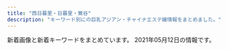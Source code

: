 ```yaml
---
title: "西日暮里・日暮里・鶯谷"
description: "キーワード別にの巨乳アジアン・チャイナエステ嬢情報をまとめました。"
---
```


新着画像と新着キーワードをまとめています。
2021年05月12日の情報です。

<DmmAffiliateIns />
<KeywordTable
  shops={
    [
    {
        "url": "http://esthe-aroma.red/",
        "img_links": [
            "http://esthe-aroma.red/images/evetop.png",
            "http://esthe-aroma.red/link/menlog.jpg",
            "http://esthe-aroma.red/images/cg10.jpg",
            "http://esthe-aroma.red/images/sruru.jpg",
            "http://esthe-aroma.red/images/cg04.jpg",
            "http://esthe-aroma.red/images/r1.jpg",
            "http://esthe-aroma.red/images/kan.jpg",
            "http://esthe-aroma.red/images/r3.jpg",
            "http://esthe-aroma.red/images/rec.png",
            "http://esthe-aroma.red/images/imm.jpg",
            "http://esthe-aroma.red/images/news.png",
            "http://esthe-aroma.red/images/cg08.jpg",
            "http://esthe-aroma.red/images/staff_s.png",
            "http://esthe-aroma.red/images/cg03.jpg",
            "http://esthe-aroma.red/images/r2.jpg",
            "http://esthe-aroma.red/images/precau.png",
            "http://esthe-aroma.red/images/cg06.jpg",
            "http://esthe-aroma.red/images/cg02.jpg",
            "http://esthe-aroma.red/images/top.png",
            "http://esthe-aroma.red/images/cg07.jpg",
            "http://esthe-aroma.red/images/r4.jpg",
            "http://esthe-aroma.red/images/cg01.jpg"
        ],
        "name": "\u548c\u5408 \u308f\u3054\u3046",
        "keywords": {
            "D": 7,
            "86": 8,
            "E": 1
        },
        "station": "JR\u65e5\u66ae\u91cc\u99c5\u6771\u53e3"
    },
    {
        "name": "\u3075\u308f\u3075\u308f",
        "img_links": [
            "http://flowerscent.este.work/2/uploadimg/1599833697.jpg",
            "http://flowerscent.este.work/head_3_4691_1556258938113847.png",
            "http://flowerscent.este.work/head_2_4691_1553674270815382.png",
            "http://flowerscent.este.work/head_1_4691_1553674270167089.png",
            "http://flowerscent.este.work/2/uploadimg/1600260826.jpg"
        ],
        "station": "JR\u897f\u65e5\u66ae\u91cc\u99c5",
        "url": "http://flowerscent.este.work/",
        "keywords": {
            "87": 12,
            "E": 12,
            "83": 36,
            "C": 36,
            "86": 12,
            "D": 12
        }
    },
    {
        "name": "\u306f\u305f\u3061",
        "keywords": {
            "F": 3,
            "86": 19,
            "E": 6,
            "C": 19,
            "85": 15,
            "D": 47,
            "94": 3
        },
        "station": "JR\u65e5\u66ae\u91cc\u99c5\u5357\u53e3",
        "img_links": [
            "http://www.mac-riraku106.xyz/uploads/191106/1-191106092S0357.jpg",
            "http://www.mac-riraku106.xyz/uploads/191128/1-19112Q3102OP.jpg",
            "http://www.mac-riraku106.xyz/uploads/200608/1-20060Q0251EY.jpg",
            "http://www.mac-riraku106.xyz/uploads/200818/1-200QQ5535E92.jpg",
            "http://www.mac-riraku106.xyz/uploads/190723/23-1.jpg",
            "http://www.mac-riraku106.xyz/uploads/200310/1-200310130925920.jpg",
            "http://www.mac-riraku106.xyz/uploads/190906/1-1ZZ612503C39.jpg",
            "http://www.mac-riraku106.xyz/uploads/191008/1-19100Q5453V63.jpg",
            "http://www.mac-riraku106.xyz/uploads/190906/1-1ZZ6125225A4.jpg",
            "http://www.mac-riraku106.xyz/static/picture/top-img03.png",
            "http://www.mac-riraku106.xyz/static/picture/call.png",
            "http://www.mac-riraku106.xyz/uploads/200801/1-200P1110631926.jpg",
            "http://www.mac-riraku106.xyz/uploads/200501/1-200501145002a7.jpg",
            "http://www.mac-riraku106.xyz/uploads/191219/1-191219124141563.jpg",
            "http://www.mac-riraku106.xyz/uploads/200310/1-200310130Z0421.jpg",
            "http://www.mac-riraku106.xyz/static/picture/top-img01.png",
            "http://www.mac-riraku106.xyz/uploads/191219/1-19121912423J29.jpg",
            "http://www.mac-riraku106.xyz/uploads/190826/1-1ZR6144611E0.jpg",
            "http://www.mac-riraku106.xyz/uploads/200501/1-200501125159161.jpg",
            "http://www.mac-riraku106.xyz/uploads/190826/1-1ZR614462Qa.jpg",
            "http://www.mac-riraku106.xyz/uploads/191209/1-191209123459153.jpg",
            "http://www.mac-riraku106.xyz/uploads/200608/1-20060Q02506204.jpg",
            "http://www.mac-riraku106.xyz/uploads/190723/23-3.jpg",
            "http://www.mac-riraku106.xyz/uploads/200801/1-200P1110412514.jpg",
            "http://www.mac-riraku106.xyz/uploads/191209/1-191209122ZY50.jpg",
            "http://www.mac-riraku106.xyz/static/picture/michi02.png",
            "http://www.mac-riraku106.xyz/uploads/200818/1-200QQ554231G.jpg",
            "http://www.mac-riraku106.xyz/uploads/191106/1-191106092T0531.jpg",
            "http://www.mac-riraku106.xyz/uploads/190723/21-1.jpg",
            "http://www.mac-riraku106.xyz/uploads/200501/1-200501125251121.jpg",
            "http://www.mac-riraku106.xyz/uploads/200501/1-200501145011C2.jpg",
            "http://www.mac-riraku106.xyz/uploads/200801/1-200P1110A4M2.jpg",
            "http://www.mac-riraku106.xyz/static/picture/1.jpg",
            "http://www.mac-riraku106.xyz/uploads/190926/1-1Z926131T2408.jpg",
            "http://www.mac-riraku106.xyz/static/picture/michi01.png",
            "http://www.mac-riraku106.xyz/uploads/200310/1-20031013091I08.jpg",
            "http://www.mac-riraku106.xyz/uploads/191008/1-19100Q5451M20.jpg",
            "http://www.mac-riraku106.xyz/uploads/191106/1-191106092J62Y.jpg",
            "http://www.mac-riraku106.xyz/uploads/190723/33-1.jpg",
            "http://www.mac-riraku106.xyz/uploads/191209/1-1912091229204E.jpg",
            "http://www.mac-riraku106.xyz/uploads/200325/1-2003251H340B9.jpg",
            "http://www.mac-riraku106.xyz/uploads/190723/25-1.jpg",
            "http://www.mac-riraku106.xyz/static/picture/top-img02.png",
            "http://www.mac-riraku106.xyz/uploads/200317/1-20031G44220J0.jpg",
            "http://www.mac-riraku106.xyz/uploads/190723/10-1.jpg",
            "http://www.mac-riraku106.xyz/uploads/200325/1-2003251H312V4.jpg",
            "http://www.mac-riraku106.xyz/uploads/200501/1-200501125300127.jpg",
            "http://www.mac-riraku106.xyz/uploads/190926/1-1Z926131R6102.jpg",
            "http://www.mac-riraku106.xyz/uploads/200501/1-200501125150516.jpg",
            "http://www.mac-riraku106.xyz/uploads/200317/1-20031G4420c38.jpg",
            "http://www.mac-riraku106.xyz/uploads/191128/1-19112Q3111UF.jpg",
            "http://www.mac-riraku106.xyz/static/picture/tel.png",
            "http://www.mac-riraku106.xyz/uploads/191128/1-19112Q31009521.jpg",
            "http://www.mac-riraku106.xyz/static/picture/top-img09.png",
            "http://www.mac-riraku106.xyz/uploads/200501/1-200501144951148.jpg",
            "http://www.mac-riraku106.xyz/uploads/190723/1-1.jpg",
            "http://www.mac-riraku106.xyz/uploads/190723/30-1.jpg",
            "http://www.mac-riraku106.xyz/uploads/200818/1-200QQ55415J4.jpg",
            "http://www.mac-riraku106.xyz/uploads/200317/1-20031G44235R7.jpg",
            "http://www.mac-riraku106.xyz/uploads/190723/1-2.jpg",
            "http://www.mac-riraku106.xyz/uploads/190723/23-2.jpg",
            "http://www.mac-riraku106.xyz/uploads/190723/10-2.jpg",
            "http://www.mac-riraku106.xyz/uploads/190723/34-1.jpg",
            "http://www.mac-riraku106.xyz/static/picture/2.jpg"
        ],
        "url": "http://www.mac-riraku106.xyz/"
    },
    {
        "img_links": [
            "http://www.minopom.xyz/uploads/allimg/210410/1-210410144U4934.jpg",
            "http://minopom.xyz/uploads/210419/1-21041914162C16.jpg",
            "http://minopom.xyz/picture/room1.jpg",
            "http://minopom.xyz/uploads/210406/1-210406143111G0.jpg",
            "http://minopom.xyz/uploads/allimg/210410/1-21041014450GC.jpg",
            "http://www.minopom.xyz/uploads/allimg/210410/1-210410144323118.jpg",
            "http://www.minopom.xyz/picture/img.site-builder.jpg",
            "http://minopom.xyz/picture/head.jpg",
            "http://minopom.xyz/uploads/allimg/210410/1-210410145124148.jpg",
            "http://www.minopom.xyz/uploads/allimg/210410/1-210410145124148.jpg",
            "http://www.minopom.xyz/uploads/allimg/210410/1-21041014500NX.jpg",
            "http://www.minopom.xyz/picture/head.jpg",
            "http://minopom.xyz/picture/room2.jpg",
            "http://minopom.xyz/uploads/allimg/210410/1-210410144323118.jpg",
            "http://minopom.xyz/uploads/allimg/210410/1-2104101450455A.jpg",
            "http://minopom.xyz/uploads/210430/1-2104301Q63S18.jpg",
            "http://minopom.xyz/picture/img.site-builder.jpg",
            "http://www.minopom.xyz/uploads/allimg/210410/1-2104101450455A.jpg",
            "http://minopom.xyz/uploads/allimg/210410/1-210410144U4934.jpg",
            "http://minopom.xyz/uploads/allimg/210410/1-210410145204C9.jpg",
            "http://minopom.xyz/picture/room3.jpg",
            "http://minopom.xyz/uploads/allimg/210410/1-21041014413S64.jpg",
            "http://minopom.xyz/picture/totop_04.png",
            "http://www.minopom.xyz/uploads/allimg/210410/1-210410144PY50.jpg",
            "http://www.minopom.xyz/uploads/allimg/210410/1-21041014413S64.jpg",
            "http://minopom.xyz/uploads/allimg/210410/1-21041014500NX.jpg",
            "http://www.minopom.xyz/picture/totop_04.png",
            "http://minopom.xyz/uploads/allimg/210406/1-21040614313L45.jpg",
            "http://minopom.xyz/uploads/210406/1-2104061433121E.jpg",
            "http://minopom.xyz/uploads/allimg/210410/1-210410144PY50.jpg",
            "http://minopom.xyz/uploads/210406/1-210406143244C2.jpg"
        ],
        "url": "http://minopom.xyz/",
        "station": "JR\u7530\u7aef\u99c5",
        "keywords": {
            "\u4e73": 3
        },
        "name": "\u30ed\u30fc\u30ba"
    },
    {
        "station": "\u753a\u5c4b\u99c51\u756a\u51fa\u53e3",
        "url": "https://mominoki.tyo.ac/",
        "name": "\u3082\u307f\u306e\u6728",
        "img_links": [
            "https://mominoki.tyo.ac/images/themes/pink/s_staff.png",
            "https://mominoki.tyo.ac/images/room2.jpg",
            "https://mominoki.tyo.ac/images/themes/pink/s_ranking.png",
            "https://mominoki.tyo.ac/images/room3.jpg",
            "https://mominoki.tyo.ac/photos/sites/41/2020/09/2020092801595154.jpg",
            "https://mominoki.tyo.ac/photos/sites/41/2020/09/2020092804344750.jpg",
            "https://mominoki.tyo.ac/photos/sites/41/2020/09/2020092804344656.jpg",
            "https://mominoki.tyo.ac/images/themes/pink/line.png",
            "https://mominoki.tyo.ac/images/themes/pink/mobile.jpg",
            "https://mominoki.tyo.ac/images/themes/pink/s_newface.png",
            "https://mominoki.tyo.ac/images/room1.jpg",
            "https://mominoki.tyo.ac/photos/sites/41/2021/03/202103150747058.jpg",
            "https://mominoki.tyo.ac/images/themes/pink/no2.png",
            "https://mominoki.tyo.ac/photos/sites/41/2020/09/2020092804344859.jpg",
            "https://mominoki.tyo.ac/images/room4.jpg",
            "https://mominoki.tyo.ac/photos/sites/41/2020/11/2020111401222038.jpg",
            "https://mominoki.tyo.ac/images/themes/pink/r3.jpg",
            "https://mominoki.tyo.ac/images/themes/pink/s_link.png",
            "https://mominoki.tyo.ac/images/themes/pink/s_pickup.png",
            "https://mominoki.tyo.ac/photos/sites/41/2020/09/2020092810535583.jpg",
            "https://mominoki.tyo.ac/photos/sites/41/2021/03/202103150746598.jpg",
            "https://mominoki.tyo.ac/images/themes/pink/no1.png",
            "https://mominoki.tyo.ac/images/themes/pink/s_news.png"
        ],
        "keywords": {
            "D": 24,
            "C": 15,
            "87": 8,
            "86": 4,
            "83": 4,
            "E": 4,
            "85": 12
        }
    },
    {
        "url": "http://www.en-nippori.net/",
        "name": "\u7e01",
        "img_links": [
            "http://www.en-nippori.net/image/therapist/04.jpg",
            "http://www.en-nippori.net/image/mainparts/main.jpg",
            "http://www.en-nippori.net/image/index/top.jpg",
            "http://www.en-nippori.net/image/therapist/03.jpg",
            "http://www.en-nippori.net/image/therapist/02.jpg",
            "http://www.en-nippori.net/image/mainparts/images/navi01_07.jpg",
            "http://www.en-nippori.net/image/therapist/06.jpg",
            "http://www.en-nippori.net/image/mainparts/images/navi01_02.jpg",
            "http://www.en-nippori.net/image/mainparts/images/navi01_03.jpg",
            "http://www.en-nippori.net/image/mainparts/images/navi01_06.jpg",
            "http://www.en-nippori.net/image/therapist/01.jpg",
            "http://www.en-nippori.net/image/mainparts/images/navi01_04.jpg",
            "http://www.en-nippori.net/image/mainparts/images/navi01_05.jpg"
        ],
        "station": "JR\u65e5\u66ae\u91cc\u99c5\u6771\u53e3",
        "keywords": {
            "C": 6
        }
    },
    {
        "url": "http://lillian.work/",
        "name": "Oasis\uff5e\u30aa\u30a2\u30b7\u30b9",
        "station": "JR\u9daf\u8c37\u99c5\u5317\u53e3",
        "img_links": [
            "http://lillian.work/staff/hitomi-l1.jpg",
            "http://lillian.work/button/staff.png",
            "http://lillian.work/room/esthe2.jpg",
            "http://lillian.work/staff/miki-l1.jpg",
            "http://lillian.work/room/room-l2.jpg",
            "http://lillian.work/staff/hitomi-s1.jpg",
            "http://lillian.work/room/esthe1.jpg",
            "http://lillian.work/room/room-l1.jpg",
            "http://lillian.work/images/clear.png",
            "http://lillian.work/room/tl2.jpg",
            "http://lillian.work/icon/line.png",
            "http://lillian.work/room/tl1.jpg",
            "http://lillian.work/staff/nana-l1.jpg",
            "http://lillian.work/images/flower.png",
            "http://lillian.work/room/esthe3.jpg",
            "http://lillian.work/icon/google_plus.png",
            "http://lillian.work/icon/facebook.png",
            "http://lillian.work/images/main1.jpg",
            "http://lillian.work/images/footer-l.png",
            "http://lillian.work/images/header3.png",
            "http://lillian.work/images/main-sp.jpg",
            "http://lillian.work/staff/nana-s1.jpg",
            "http://lillian.work/room/room-l3.jpg",
            "http://lillian.work/room/tl3.jpg",
            "http://lillian.work/button/home.png",
            "http://lillian.work/staff/miki-s1.jpg",
            "http://lillian.work/room/room-l4.jpg",
            "http://lillian.work/images/footer-r.png",
            "http://lillian.work/icon/twitter.png"
        ],
        "keywords": {}
    },
    {
        "url": "http://www.relax-mirai.info/",
        "img_links": [
            "http://www.relax-mirai.info/images/momo1.jpg",
            "http://www.relax-mirai.info/gals/kaka1.jpg",
            "http://www.relax-mirai.info/i/120/sayuri1.jpg",
            "http://www.relax-mirai.info/images/risa1.jpg",
            "http://www.relax-mirai.info/images/sayuri1.jpg",
            "http://www.relax-mirai.info/gals/risa1.jpg",
            "http://www.relax-mirai.info/images/info01.jpg",
            "http://www.relax-mirai.info/i/images/momo1.jpg",
            "http://www.relax-mirai.info/images/info02.jpg",
            "http://www.relax-mirai.info/images/m02.jpg",
            "http://www.relax-mirai.info/images/m03.jpg",
            "http://www.relax-mirai.info/images/m04.jpg",
            "http://www.relax-mirai.info/images/qr.jpg",
            "http://www.relax-mirai.info/gals/aki1.jpg",
            "http://www.relax-mirai.info/i/images/sayuri1.jpg",
            "http://www.relax-mirai.info/gals/emi1.jpg"
        ],
        "name": "\u672a\u6765",
        "station": "\u65e5\u66ae\u91cc\u99c5\u6771\u53e3",
        "keywords": {}
    },
    {
        "url": "http://chou.ies.bz/",
        "station": "JR\u897f\u65e5\u66ae\u91cc\u99c5",
        "keywords": {
            "86": 8,
            "87": 2,
            "84": 2,
            "85": 1,
            "D": 11,
            "E": 1,
            "C": 1
        },
        "img_links": [
            "http://chou.ies.bz/photos/sites/85/2019/06/2019062803491517.jpg",
            "http://chou.ies.bz/images/top.png",
            "http://chou.ies.bz/photos/sites/85/2020/12/2020120204150858.jpg",
            "http://chou.ies.bz/images/s1.png",
            "http://chou.ies.bz/photos/sites/85/2021/05/2021051201142065.jpg",
            "http://chou.ies.bz/photos/sites/85/2020/12/2020120204265615.jpg",
            "http://chou.ies.bz/photos/sites/85/2020/10/2020100610370157.jpg",
            "http://chou.ies.bz/images/s_staff.jpg",
            "http://chou.ies.bz/photos/sites/85/2020/10/2020100610383828.jpg",
            "http://chou.ies.bz/photos/sites/85/2019/07/2019070509385227.jpg",
            "http://chou.ies.bz/images/s3.png",
            "http://chou.ies.bz/photos/sites/85/2019/07/2019070106320474.jpg",
            "http://chou.ies.bz/images/n3.png",
            "http://chou.ies.bz/photos/sites/85/2019/12/2019120602315853.jpg",
            "http://chou.ies.bz/photos/sites/85/2021/04/2021042710033582.jpg",
            "http://chou.ies.bz/photos/sites/85/2019/07/2019070106340260.jpg",
            "http://chou.ies.bz/images/n1.jpg",
            "http://chou.ies.bz/images/s_link.png",
            "http://chou.ies.bz/photos/sites/85/2019/07/2019070106333414.jpg",
            "http://chou.ies.bz/images/s_pick.png",
            "http://chou.ies.bz/images/mobile.png",
            "http://chou.ies.bz/photos/sites/85/2020/12/2020121802483415.jpg",
            "http://chou.ies.bz/photos/sites/85/2019/07/2019070106330942.jpg",
            "http://chou.ies.bz/images/s_news.png"
        ],
        "name": "\u706f\u308a\u5c4b"
    },
    {
        "url": "http://momo.tyo.cm/",
        "keywords": {
            "86": 15,
            "85": 5,
            "D": 20
        },
        "station": "JR\u65e5\u66ae\u91cc\u99c5\u5357\u53e3",
        "name": "\u6843",
        "img_links": [
            "http://momo.tyo.cm/images/tit_com03.png",
            "http://momo.tyo.cm/images/tit01.png",
            "http://momo.tyo.cm/images/nav_link04.png",
            "http://momo.tyo.cm/images/tit_staff.png",
            "http://momo.tyo.cm/images/nav_link06.png",
            "http://momo.tyo.cm/images/tit02.png",
            "http://momo.tyo.cm/images/tit_com04.png",
            "http://momo.tyo.cm/images/nav_link02.png",
            "http://momo.tyo.cm/images/tit_com01.png",
            "http://momo.tyo.cm/images/tit04.png",
            "http://momo.tyo.cm/photos/sites/53/2021/02/2021021607405658.jpg",
            "http://momo.tyo.cm/images/news.png",
            "http://momo.tyo.cm/images/tit_link01.png",
            "http://momo.tyo.cm/images/border01.png",
            "http://momo.tyo.cm/images/border02.png",
            "http://momo.tyo.cm/images/top_slider02.jpg",
            "http://momo.tyo.cm/photos/sites/53/2021/02/2021021607405730.jpg",
            "http://momo.tyo.cm/images/top_slider01.jpg",
            "http://momo.tyo.cm/images/nav_link03.png",
            "http://momo.tyo.cm/images/tit_com05.png",
            "http://momo.tyo.cm/photos/sites/53/2021/02/2021021607405578.jpg",
            "http://momo.tyo.cm/images/tit_com.png",
            "http://momo.tyo.cm/images/tit03.png",
            "http://momo.tyo.cm/images/tit05.png",
            "http://momo.tyo.cm/images/bg_pick.png",
            "http://momo.tyo.cm/images/nav_link05.png",
            "http://momo.tyo.cm/images/nav_link01.png",
            "http://momo.tyo.cm/images/tit_com02.png",
            "http://momo.tyo.cm/images/pagetop.png",
            "http://momo.tyo.cm/photos/sites/53/2021/02/2021021607405882.jpg"
        ]
    },
    {
        "img_links": [
            "http://onkyoukou.tyo.cm/images/s_news.jpg",
            "http://onkyoukou.tyo.cm/photos/sites/88/2017/03/staff1.jpg",
            "http://onkyoukou.tyo.cm/images/s_staff1.jpg",
            "http://onkyoukou.tyo.cm/images/nbj1.jpg",
            "http://onkyoukou.tyo.cm/images/face_bj3.jpg",
            "http://onkyoukou.tyo.cm/images/acc3.jpg",
            "http://onkyoukou.tyo.cm/images/s_staff.jpg",
            "http://onkyoukou.tyo.cm/images/s_mobile.jpg",
            "http://onkyoukou.tyo.cm/images/n3.jpg",
            "http://onkyoukou.tyo.cm/photos/sites/88/2020/03/2020030111163079.jpg",
            "http://onkyoukou.tyo.cm/images/acc1.jpg",
            "http://onkyoukou.tyo.cm/images/top.png",
            "http://onkyoukou.tyo.cm/images/s_pick.jpg",
            "http://onkyoukou.tyo.cm/images/face_bj.jpg",
            "http://onkyoukou.tyo.cm/images/s_face.jpg",
            "http://onkyoukou.tyo.cm/images/n1.jpg",
            "http://onkyoukou.tyo.cm/images/s_link.jpg",
            "http://onkyoukou.tyo.cm/images/nbj3.jpg",
            "http://onkyoukou.tyo.cm/photos/sites/88/2017/03/staff2.jpg",
            "http://onkyoukou.tyo.cm/photos/sites/88/2017/03/staff4.jpg",
            "http://onkyoukou.tyo.cm/images/line.jpg",
            "http://onkyoukou.tyo.cm/images/mobile.jpg",
            "http://onkyoukou.tyo.cm/images/acc2.jpg"
        ],
        "station": "JR\u897f\u65e5\u66ae\u91cc\u99c5",
        "keywords": {
            "88": 6,
            "86": 3,
            "C": 13,
            "87": 3
        },
        "name": "\u6e29\u99a8\u6e2f-\u304a\u3093\u304d\u3087\u3046\u3053\u3046-",
        "url": "http://onkyoukou.tyo.cm/"
    },
    {
        "img_links": [
            "http://www.es-minami.com/img/mika1.jpg",
            "http://es-minami.com/gals/nana1.jpg",
            "http://www.es-minami.com/gals/riri1.jpg",
            "http://www.es-minami.com/images/rika1.jpg",
            "http://es-minami.com/gals/sayuri2.jpg",
            "http://www.es-minami.com/images/mika2.jpg",
            "http://es-minami.com/img/mika2.jpg",
            "http://es-minami.com/gals/riri1.jpg",
            "http://www.es-minami.com/img/nana1.jpg",
            "http://es-minami.com/images/yuki1.jpg",
            "http://es-minami.com/images/rika1.jpg",
            "http://www.es-minami.com/gals/sakura1.jpg",
            "http://www.es-minami.com/gals/rika1.jpg",
            "http://es-minami.com/gals/sakura1.jpg",
            "http://es-minami.com/images/news.png",
            "http://es-minami.com/images/mika1.jpg",
            "http://www.es-minami.com/images/pick_staff6.jpg",
            "http://www.es-minami.com/gals/yuki1.jpg",
            "http://es-minami.com/img/mika1.jpg",
            "http://es-minami.com/images/sayuri1.jpg",
            "http://www.es-minami.com/images/mika1.jpg",
            "http://www.es-minami.com/gals/sayuri1.jpg",
            "http://www.es-minami.com/images/staff-bar.png",
            "http://es-minami.com/gals/mika1.jpg",
            "http://es-minami.com/gals/yuki1.jpg",
            "http://es-minami.com/images/mika2.jpg",
            "http://www.es-minami.com/images/riri1.jpg",
            "http://www.es-minami.com/gals/mika1.jpg",
            "http://www.es-minami.com/img/sayuri2.jpg",
            "http://es-minami.com/img/nana1.jpg",
            "http://es-minami.com/img/sayuri1.jpg",
            "http://es-minami.com/gals/sayuri1.jpg",
            "http://www.es-minami.com/images/nana1.jpg",
            "http://www.es-minami.com/images/news.png",
            "http://www.es-minami.com/images/sayuri1.jpg",
            "http://www.es-minami.com/gals/sayuri2.jpg",
            "http://es-minami.com/images/sayuri2.jpg",
            "http://www.es-minami.com/img/yuki1.jpg",
            "http://www.es-minami.com/gals/nana1.jpg",
            "http://www.es-minami.com/gals/mika2.jpg",
            "http://www.es-minami.com/images/yuki1.jpg",
            "http://www.es-minami.com/img/mika2.jpg",
            "http://www.es-minami.com/images/sayuri2.jpg",
            "http://es-minami.com/images/pick_staff6.jpg",
            "http://es-minami.com/images/staff-bar.png",
            "http://es-minami.com/gals/rika1.jpg",
            "http://www.es-minami.com/img/riri1.jpg",
            "http://es-minami.com/images/nana1.jpg",
            "http://www.es-minami.com/img/sayuri1.jpg",
            "http://es-minami.com/img/sayuri2.jpg",
            "http://es-minami.com/img/yuki1.jpg",
            "http://es-minami.com/images/riri1.jpg",
            "http://es-minami.com/img/riri1.jpg",
            "http://www.es-minami.com/images/mobole.png",
            "http://es-minami.com/gals/mika2.jpg",
            "http://es-minami.com/images/mobole.png"
        ],
        "station": "JR\u65e5\u66ae\u91cc\u99c5\u6771\u53e3",
        "keywords": {},
        "url": "http://es-minami.com/",
        "name": "\u307f\u306a\u307f"
    },
    {
        "img_links": [
            "http://es-rlx.com/staff/mai/01.jpg",
            "http://es-rlx.com/img/ttl_rec.png",
            "http://es-rlx.com/staff/rumi/01.jpg",
            "http://es-rlx.com/staff/sakura/01.jpg",
            "http://es-rlx.com/i/files/homeimg.jpg",
            "http://es-rlx.com/img/ttl_mobile.png",
            "http://es-rlx.com/staff/hana/01mb.jpg",
            "http://es-rlx.com/pic/top1.jpg",
            "http://es-rlx.com/pic/top2.jpg",
            "http://es-rlx.com/img/ttl_staff.png",
            "http://es-rlx.com/img/ttl_tnew.png",
            "http://es-rlx.com/img/access/roaddm.png",
            "http://es-rlx.com/img/access/road02.jpg",
            "http://es-rlx.com/staff/mai/01mb.jpg",
            "http://es-rlx.com/img/access/road04.jpg",
            "http://es-rlx.com/img/access/kanban.png",
            "http://es-rlx.com/staff/yuki/01.jpg",
            "http://es-rlx.com/staff/sakura/01mb.jpg",
            "http://es-rlx.com/img/access/road01.jpg",
            "http://es-rlx.com/img/ft_tel.png",
            "http://es-rlx.com/staff/minami/01mb.jpg",
            "http://es-rlx.com/staff/hana/01.jpg",
            "http://es-rlx.com/staff/yuki/01mb.jpg",
            "http://es-rlx.com/staff/rumi/01mb.jpg",
            "http://es-rlx.com/staff/minami/01.jpg",
            "http://es-rlx.com/pic/top3.jpg",
            "http://es-rlx.com/img/access/road03.jpg",
            "http://es-rlx.com/img/youtube.jpg",
            "http://es-rlx.com/pic/head.png"
        ],
        "name": "\u5065\u7f8e\u5802",
        "url": "http://es-rlx.com/",
        "keywords": {
            "C": 21
        },
        "station": "JR\u9daf\u8c37\u99c5\u5317\u53e3"
    },
    {
        "name": "\u30bd\u30d5\u30a3\u30a2",
        "url": "https://www.sofia-est.com/",
        "keywords": {
            "G": 2,
            "E": 1,
            "\u30bb\u30af\u30b7\u30fc": 39
        },
        "station": "JR\u65e5\u66ae\u91cc\u99c5\u5357\u53e3",
        "img_links": [
            "https://www.sofia-est.com/img/material/photo1.jpg",
            "https://www.sofia-est.com/img/girl/thumb/s100_1.jpg",
            "https://www.sofia-est.com/img/top/topslide20150918.jpg",
            "https://www.sofia-est.com/img/material/page3_subt1.png",
            "https://www.sofia-est.com/img/material/top_twitter.png",
            "https://www.sofia-est.com/img/material/page3_1_subt2.png",
            "https://www.sofia-est.com/img/material/courseoption_rev1.png",
            "https://www.sofia-est.com/img/material/photo4.jpg",
            "https://www.sofia-est.com/img/girl/thumb/s92_2.jpg",
            "https://www.sofia-est.com/img/girl/list/s92_list.jpg",
            "https://www.sofia-est.com/img/girl/thumb/s84_2.jpg",
            "https://www.sofia-est.com/img/girl/main/s97_1.jpg",
            "https://www.sofia-est.com/img/material/top_camp.png",
            "https://www.sofia-est.com/img/material/movie_right_yaji.png",
            "https://www.sofia-est.com/img/material/top_kodawariimg1.jpg",
            "https://www.sofia-est.com/img/girl/thumb/s99_1.jpg",
            "https://www.sofia-est.com/img/girl/main/s92_1.jpg",
            "https://www.sofia-est.com/img/material/gm1_rollout.png",
            "https://www.sofia-est.com/img/material/hosi5.png",
            "https://www.sofia-est.com/img/girl/main/s56_1.jpg",
            "https://www.sofia-est.com/img/girl/main/s55_1.jpg",
            "https://www.sofia-est.com/img/material/yakusoku.png",
            "https://www.sofia-est.com/img/girl/main/s100_1.jpg",
            "https://www.sofia-est.com/img/girl/pickup/pickup20191220093623.jpg",
            "https://www.sofia-est.com/img/material/gm2_rollout.png",
            "https://www.sofia-est.com/img/material/top_newface.png",
            "https://www.sofia-est.com/img/material/photo8.jpg",
            "https://www.sofia-est.com/img/material/iph.png",
            "https://www.sofia-est.com/img/top/topslide20141211.jpg",
            "https://www.sofia-est.com/img/girl/list/s108_list.jpg",
            "https://www.sofia-est.com/img/girl/thumb/s97_1.jpg",
            "https://www.sofia-est.com/img/girl/thumb/s97_2.jpg",
            "https://www.sofia-est.com/img/material/page6_subt2.png",
            "https://www.sofia-est.com/img/girl/list/s81_list.jpg",
            "https://www.sofia-est.com/img/girl/list/s55_list.jpg",
            "https://www.sofia-est.com/img/girl/list/s89_list.jpg",
            "https://www.sofia-est.com/img/material/page5_subt1.png",
            "https://www.sofia-est.com/img/girl/thumb/s57_1.jpg",
            "https://www.sofia-est.com/img/girl/pickup/pickup20200111122329.jpg",
            "https://www.sofia-est.com/img/material/mobileqr.png",
            "https://www.sofia-est.com/img/material/page5_subt2.png",
            "https://www.sofia-est.com/img/material/pagetop_rollout.png",
            "https://www.sofia-est.com/img/material/page6_subt3.png",
            "https://www.sofia-est.com/img/girl/main/s99_1.jpg",
            "https://www.sofia-est.com/img/material/phototxt.jpg",
            "https://www.sofia-est.com/img/material/sd_rt_btn.png",
            "https://www.sofia-est.com/img/girl/thumb/s55_3.jpg",
            "https://www.sofia-est.com/img/material/movieicon.png",
            "https://www.sofia-est.com/img/girl/main/s57_1.jpg",
            "https://www.sofia-est.com/img/girl/thumb/s100_2.jpg",
            "https://www.sofia-est.com/img/girl/thumb/s81_1.jpg",
            "https://www.sofia-est.com/img/girl/thumb/s108_1.jpg",
            "https://www.sofia-est.com/img/material/top_movie.png",
            "https://www.sofia-est.com/img/material/page6_subt1.png",
            "https://www.sofia-est.com/img/girl/main/s94_1.jpg",
            "https://www.sofia-est.com/img/top/topslide20141210.jpg",
            "https://www.sofia-est.com/img/material/course_tanta1.png",
            "https://www.sofia-est.com/img/girl/list/s94_list.jpg",
            "https://www.sofia-est.com/img/material/page8_subt2.png",
            "https://www.sofia-est.com/img/material/top_kodawari.png",
            "https://www.sofia-est.com/img/material/gm3_rollout.png",
            "https://www.sofia-est.com/img/material/page2_subt1.png",
            "https://www.sofia-est.com/img/material/gm5_rollout.png",
            "https://www.sofia-est.com/img/girl/thumb/s84_1.jpg",
            "https://www.sofia-est.com/img/material/top_news.png",
            "https://www.sofia-est.com/img/material/photobig.jpg",
            "https://www.sofia-est.com/img/material/noimg_m.jpg",
            "https://www.sofia-est.com/img/material/photo6.jpg",
            "https://www.sofia-est.com/img/girl/thumb/s94_2.jpg",
            "https://www.sofia-est.com/img/material/noimg_b.jpg",
            "https://www.sofia-est.com/img/material/movie_left_yaji.png",
            "https://www.sofia-est.com/img/girl/thumb/s94_1.jpg",
            "https://www.sofia-est.com/img/girl/list/s111_list.jpg",
            "https://www.sofia-est.com/img/girl/mobilepickup/mobilepickup20200302124127.jpg",
            "https://www.sofia-est.com/img/girl/thumb/s81_4.jpg",
            "https://www.sofia-est.com/img/material/top_infomation.png",
            "https://www.sofia-est.com/img/girl/thumb/s56_2.jpg",
            "https://www.sofia-est.com/img/girl/list/s97_list.jpg",
            "https://www.sofia-est.com/img/material/mob_youtube.png",
            "https://www.sofia-est.com/img/girl/list/s56_list.jpg",
            "https://www.sofia-est.com/img/girl/main/s89_1.jpg",
            "https://www.sofia-est.com/img/material/top_about.png",
            "https://www.sofia-est.com/img/girl/thumb/s56_1.jpg",
            "https://www.sofia-est.com/img/girl/thumb/s92_1.jpg",
            "https://www.sofia-est.com/img/girl/thumb/s81_5.jpg",
            "https://www.sofia-est.com/img/girl/pickup/pickup20190509222453.jpg",
            "https://www.sofia-est.com/img/what/coupon202009.png",
            "https://www.sofia-est.com/img/girl/pickup/pickup20191220093702.jpg",
            "https://www.sofia-est.com/img/material/page7_subt1.png",
            "https://www.sofia-est.com/img/material/coursepoint_rev2.png",
            "https://www.sofia-est.com/img/material/page4_subt1.png",
            "https://www.sofia-est.com/img/girl/thumb/s89_1.jpg",
            "https://www.sofia-est.com/img/girl/main/s81_1.jpg",
            "https://www.sofia-est.com/img/girl/list/s99_list.jpg",
            "https://www.sofia-est.com/img/material/photo3.jpg",
            "https://www.sofia-est.com/img/material/page8_subt1.png",
            "https://www.sofia-est.com/img/girl/thumb/s55_2.jpg",
            "https://www.sofia-est.com/img/girl/thumb/s99_2.jpg",
            "https://www.sofia-est.com/img/girl/thumb/s81_3.jpg",
            "https://www.sofia-est.com/img/banner/koko_120x60.png",
            "https://www.sofia-est.com/img/material/photo2.jpg",
            "https://www.sofia-est.com/img/material/gm6_rollout.png",
            "https://www.sofia-est.com/img/girl/list/s84_list.jpg",
            "https://www.sofia-est.com/img/material/page3_1_subt1.png",
            "https://www.sofia-est.com/img/material/page4_subt2.png",
            "https://www.sofia-est.com/img/girl/thumb/s89_2.jpg",
            "https://www.sofia-est.com/img/material/photo7.jpg",
            "https://www.sofia-est.com/img/material/photo5.jpg",
            "https://www.sofia-est.com/img/girl/main/s108_1.jpg",
            "https://www.sofia-est.com/img/girl/list/s57_list.jpg",
            "https://www.sofia-est.com/img/material/gm4_rollout.png",
            "https://www.sofia-est.com/img/girl/list/s100_list.jpg",
            "https://www.sofia-est.com/img/girl/main/s84_1.jpg",
            "https://www.sofia-est.com/img/material/doublecourse_rev1.png",
            "https://www.sofia-est.com/img/girl/thumb/s81_2.jpg",
            "https://www.sofia-est.com/img/material/movie20141210.jpg",
            "https://www.sofia-est.com/img/material/top_pickup.png",
            "https://www.sofia-est.com/img/girl/thumb/s55_1.jpg",
            "https://www.sofia-est.com/img/material/course_tanta2.png"
        ]
    },
    {
        "station": "JR\u9daf\u8c37\u99c5\u5317\u53e3",
        "url": "http://lapis.tyo.cm/",
        "keywords": {
            "83": 4,
            "86": 8,
            "87": 4,
            "D": 16
        },
        "name": "\u30e9\u30d4\u30b9",
        "img_links": [
            "http://lapis.tyo.cm/photos/sites/75/2021/01/2021010407562482.jpg",
            "http://lapis.tyo.cm/photos/sites/75/2021/01/2021010407562290.jpg",
            "http://lapis.tyo.cm/images/pick_bj3.jpg",
            "http://lapis.tyo.cm/images/s_pick.jpg",
            "http://lapis.tyo.cm/images/s_link.jpg",
            "http://lapis.tyo.cm/images/top.png",
            "http://lapis.tyo.cm/images/new.jpg",
            "http://lapis.tyo.cm/images/mobile.jpg",
            "http://lapis.tyo.cm/images/s_staff.jpg",
            "http://lapis.tyo.cm/images/pick_bj1.jpg",
            "http://lapis.tyo.cm/images/s_face.jpg",
            "http://lapis.tyo.cm/photos/sites/75/2021/01/2021010407562697.jpg",
            "http://lapis.tyo.cm/images/nbj1.jpg",
            "http://lapis.tyo.cm/images/s_blog.jpg",
            "http://lapis.tyo.cm/photos/sites/75/2021/01/2021010407562324.jpg",
            "http://lapis.tyo.cm/images/nbj3.jpg"
        ]
    }
]
}
/>
<DmmAffiliateScript />
